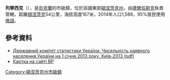 {{no footnotes|time=2015-09-15T00:09:10+00:00}}
{{coord|48|21|37|N|37|55|40|E|scale:100000|display=title}}

'''列寧西克'''（{{lang-uk|Південне}}），是[[烏克蘭|烏克蘭]]的市級鎮，位於該國東部[[頓涅茨克州|頓涅茨克州]]，由[[捷爾任斯克_(烏克蘭)|捷爾任斯克]]負責管轄，距離[[頓涅茨克|頓涅茨克]]54公里，海拔高度167米，2014年人口1,588，95%居民使用[[俄語|俄語]]。

==參考資料==
*[http://www.ukrstat.gov.ua/druk/publicat/kat_u/2013/sb/06_13/sb_nnas_2012.zip Державний комітет статистики України. Чисельність наявного населення України на 1 січня 2013 року, Київ-2013 (pdf)]{{Wayback|url=http://www.ukrstat.gov.ua/druk/publicat/kat_u/2013/sb/06_13/sb_nnas_2012.zip |date=20181115124447 }}
* [http://w1.c1.rada.gov.ua/pls/z7503/A005?rdat1=19.03.2014&rf7571=8381 Картка на сайті ВР]

{{DEFAULTSORT:Ленінське}}
[[Category:頓涅茨克州市級鎮|Category:頓涅茨克州市級鎮]]


{{Donetsk-geo-stub}}